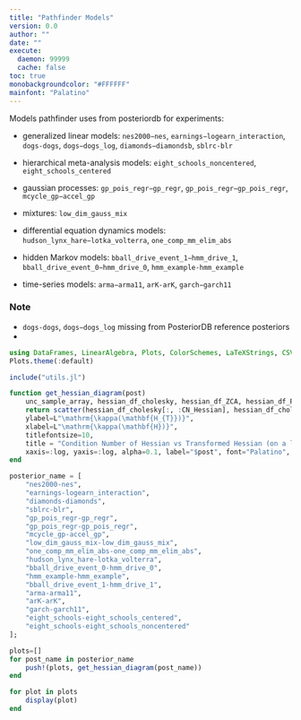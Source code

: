 ```yaml
---
title: "Pathfinder Models"
version: 0.0
author: ""
date: ""
execute: 
  daemon: 99999
  cache: false
toc: true
monobackgroundcolor: "#FFFFFF"
mainfont: "Palatino"
---
```


Models pathfinder uses from posteriordb for experiments:

- generalized linear models: `nes2000−nes`, `earnings−logearn_interaction`, `dogs-dogs`, `dogs−dogs_log`, `diamonds−diamondsb`, `sblrc-blr`

- hierarchical meta-analysis models: `eight_schools_noncentered`, `eight_schools_centered`

- gaussian processes: `gp_pois_regr−gp_regr`, `gp_pois_regr−gp_pois_regr`, `mcycle_gp−accel_gp`

- mixtures: `low_dim_gauss_mix`

- differential equation dynamics models: `hudson_lynx_hare−lotka_volterra`, `one_comp_mm_elim_abs`

- hidden Markov models: `bball_drive_event_1−hmm_drive_1`, `bball_drive_event_0−hmm_drive_0`, `hmm_example-hmm_example`

- time-series models: `arma−arma11`, `arK-arK`, `garch−garch11`

### Note
- `dogs-dogs`, `dogs−dogs_log` missing from PosteriorDB reference posteriors
- 
```julia
using DataFrames, LinearAlgebra, Plots, ColorSchemes, LaTeXStrings, CSV
Plots.theme(:default)
```


```julia
include("utils.jl")
```


```julia
function get_hessian_diagram(post)
    unc_sample_array, hessian_df_cholesky, hessian_df_ZCA, hessian_df_PCA = retrieve_data_all("$post");
    return scatter(hessian_df_cholesky[:, :CN_Hessian], hessian_df_cholesky[:, :CN_Transformed_Hessian], 
    ylabel=L"\mathrm{\kappa(\mathbf{H_{T}})}", 
    xlabel=L"\mathrm{\kappa(\mathbf{H})}", 
    titlefontsize=10,
    title = "Condition Number of Hessian vs Transformed Hessian (on a log scale)", 
    xaxis=:log, yaxis=:log, alpha=0.1, label="$post", font="Palatino", fmt=:png)
end

posterior_name = [
    "nes2000-nes", 
    "earnings-logearn_interaction", 
    "diamonds-diamonds", 
    "sblrc-blr", 
    "gp_pois_regr-gp_regr", 
    "gp_pois_regr-gp_pois_regr", 
    "mcycle_gp-accel_gp", 
    "low_dim_gauss_mix-low_dim_gauss_mix", 
    "one_comp_mm_elim_abs-one_comp_mm_elim_abs", 
    "hudson_lynx_hare-lotka_volterra", 
    "bball_drive_event_0-hmm_drive_0", 
    "hmm_example-hmm_example", 
    "bball_drive_event_1-hmm_drive_1", 
    "arma-arma11", 
    "arK-arK", 
    "garch-garch11", 
    "eight_schools-eight_schools_centered", 
    "eight_schools-eight_schools_noncentered"
];

plots=[]
for post_name in posterior_name
    push!(plots, get_hessian_diagram(post_name))
end
```

```julia
for plot in plots
    display(plot)
end
```
